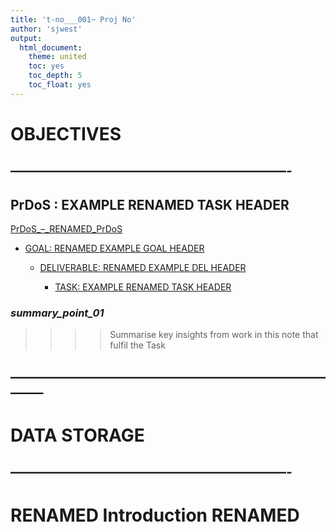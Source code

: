 ```yaml
---
title: 't-no___001~ Proj No'
author: 'sjwest'
output:
  html_document:
    theme: united
    toc: yes
    toc_depth: 5
    toc_float: yes
---
```




# OBJECTIVES



----------------------------------------------------------------
----------------------------------------------------------------



## PrDoS : EXAMPLE RENAMED TASK HEADER


[PrDoS_--_RENAMED_PrDoS](../../PrDoS_--_RENAMED_PrDoS.Rmd)


* [GOAL: RENAMED EXAMPLE GOAL HEADER](../../PrDoS_--_RENAMED_PrDoS.Rmd#goal-renamed-example-goal-header)

    + [DELIVERABLE: RENAMED EXAMPLE DEL HEADER](../../PrDoS_--_RENAMED_PrDoS.Rmd#deliverable-renamed-example-del-header)

        - [TASK: EXAMPLE RENAMED TASK HEADER](../../PrDoS_--_RENAMED_PrDoS.Rmd#task-example-renamed-task-header)



### _summary_point_01_

>>>>
>>>> Summarise key insights from work in this note that fulfil the Task
>>>>



--------------------------------------------------------------------------------
--------------------------------------------------------------------------------



# DATA STORAGE


----------------------------------------------------------------
----------------------------------------------------------------



# RENAMED Introduction RENAMED






























